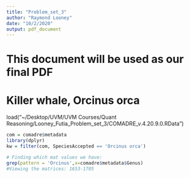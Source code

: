 ```yaml
---
title: "Problem_set_3"
author: "Raymond Looney"
date: "10/2/2020"
output: pdf_document
---
```


# This document will be used as our final PDF

# Killer whale, Orcinus orca

load("~/Desktop/UVM/UVM Courses/Quant Reasoning/Looney_Futia_Problem_set_3/COMADRE_v.4.20.9.0.RData")

```r
com = comadre$metadata
library(dplyr)
kw = filter(com, SpeciesAccepted == 'Orcinus orca')

```


```r
# Finding which mat values we have:
grep(pattern = 'Orcinus',x=comadre$metadata$Genus)
#Viewing the matrices: 1653-1705

```


